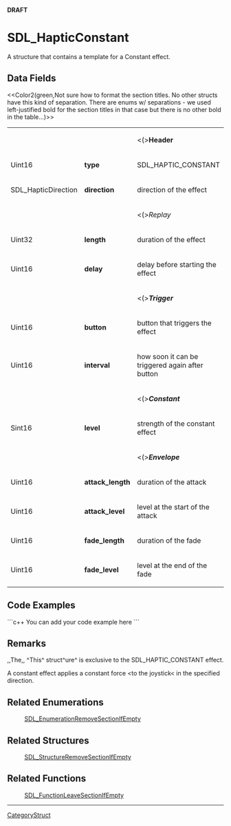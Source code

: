 <!-- pragma section-numbers off -->
<!-- pragma disable-camelcase -->
'''DRAFT'''

= SDL_HapticConstant =
A structure that contains a template for a Constant effect.


== Data Fields ==
<<Color2(green,Not sure how to format the section titles. No other structs have this kind of separation. There are enums w/ separations - we used left-justified bold for the section titles in that case but there is no other bold in the table...)>>
{|
|
|
|<(>'''Header'''
|-
|Uint16
|'''type'''
|SDL_HAPTIC_CONSTANT
|-
|SDL_HapticDirection
|'''direction'''
|direction of the effect
|-
|
|
|<(>''Replay''
|-
|Uint32
|'''length'''
|duration of the effect
|-
|Uint16
|'''delay'''
|delay before starting the effect
|-
|
|
|<(>'''''Trigger'''''
|-
|Uint16
|'''button'''
|button that triggers the effect
|-
|Uint16
|'''interval'''
|how soon it can be triggered again after button
|-
|
|
|<(>'''''Constant'''''
|-
|Sint16
|'''level'''
|strength of the constant effect
|-
|
|
|<(>'''''Envelope'''''
|-
|Uint16
|'''attack_length'''
|duration of the attack
|-
|Uint16
|'''attack_level'''
|level at the start of the attack
|-
|Uint16
|'''fade_length'''
|duration of the fade
|-
|Uint16
|'''fade_level'''
|level at the end of the fade
|}

== Code Examples ==
```c++
You can add your code example here
```

== Remarks ==
,,The,, ^This^ struct^ure^ is exclusive to the SDL_HAPTIC_CONSTANT effect.

A constant effect applies a constant force <to the joystick< in the specified direction.

== Related Enumerations ==
:[[SDL_EnumerationRemoveSectionIfEmpty]]

== Related Structures ==
:[[SDL_StructureRemoveSectionIfEmpty]]

== Related Functions ==
:[[SDL_FunctionLeaveSectionIfEmpty]]

----
[[CategoryStruct]]
